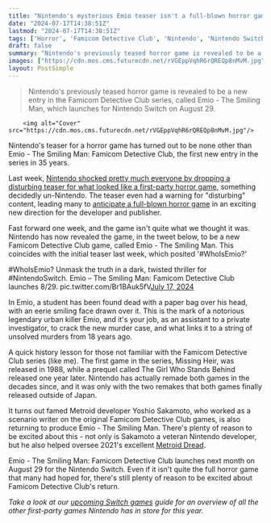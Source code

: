 ```yaml
---
title: "Nintendo's mysterious Emio teaser isn't a full-blown horror game after all, but the first new Famicom Detective Club game in 35 years"
date: "2024-07-17T14:38:51Z"
lastmod: "2024-07-17T14:38:51Z"
tags: ['Horror', 'Famicom Detective Club', 'Nintendo', 'Nintendo Switch', 'Metroid Dread', 'Emio - The Smiling Man']
draft: false
summary: "Nintendo's previously teased horror game is revealed to be a new entry in the Famicom Detective Club series, called Emio - The Smiling Man, which launches for Nintendo Switch on August 29."
images: ["https://cdn.mos.cms.futurecdn.net/rVGEppVqhR6rQREQp8nMvM.jpg"]
layout: PostSimple
---
```

> Nintendo's previously teased horror game is revealed to be a new entry in the Famicom Detective Club series, called Emio - The Smiling Man, which launches for Nintendo Switch on August 29.


        <img alt="Cover" src="https://cdn.mos.cms.futurecdn.net/rVGEppVqhR6rQREQp8nMvM.jpg"/>
        
Nintendo's teaser for a horror game has turned out to be none other than Emio - The Smiling Man: Famicom Detective Club, the first new entry in the series in 35 years.

Last week, [Nintendo shocked pretty much everyone by dropping a disturbing teaser for what looked like a first-party horror game](https://www.gamesradar.com/games/horror/is-nintendo-making-a-full-blown-horror-game-because-it-sure-looks-like-it-in-this-surprisingly-creepy-teaser-trailer-flagged-for-disturbing-content/), something decidedly un-Nintendo. The teaser even had a warning for "disturbing" content, leading many to [anticipate a full-blown horror game](https://www.gamesradar.com/games/horror/nintendo-publishing-its-first-in-house-horror-game-could-finally-make-me-take-the-switch-seriously/) in an exciting new direction for the developer and publisher. 

Fast forward one week, and the game isn't quite what we thought it was. Nintendo has now revealed the game, in the tweet below, to be a new Famicom Detective Club game, called Emio - The Smiling Man. This coincides with the initial teaser last week, which posited '#WhoIsEmio?'

#WhoIsEmio? Unmask the truth in a dark, twisted thriller for #NintendoSwitch. Emio – The Smiling Man: Famicom Detective Club launches 8/29. pic.twitter.com/Br1BAuk5fV[July 17, 2024](https://twitter.com/NintendoAmerica/status/1813560122549137533)

In Emio, a student has been found dead with a paper bag over his head, with an eerie smiling face drawn over it. This is the mark of a notorious legendary urban killer Emio, and it's your job, as an assistant to a private investigator, to crack the new murder case, and what links it to a string of unsolved murders from 18 years ago.

A quick history lesson for those not familiar with the Famicom Detective Club series (like me). The first game in the series, Missing Heir, was released in 1988, while a prequel called The Girl Who Stands Behind released one year later. Nintendo has actually remade both games in the decades since, and it was only with the two remakes that both games finally released outside of Japan.

It turns out famed Metroid developer Yoshio Sakamoto, who worked as a scenario writer on the original Famicom Detective Club games, is also returning to produce Emio - The Smiling Man. There's plenty of reason to be excited about this - not only is Sakamoto a veteran Nintendo developer, but he also helped oversee 2021's excellent [Metroid Dread](https://www.gamesradar.com/metroid-dread-review/).

Emio - The Smiling Man: Famicom Detective Club launches next month on August 29 for the Nintendo Switch. Even if it isn't quite the full horror game that many had hoped for, there's still plenty of reason to be excited about Famicom Detective Club's return.

*Take a look at our *[<em>upcoming Switch games</em>](https://www.gamesradar.com/upcoming-nintendo-switch-games/)* guide for an overview of all the other first-party games Nintendo has in store for this year.*
        